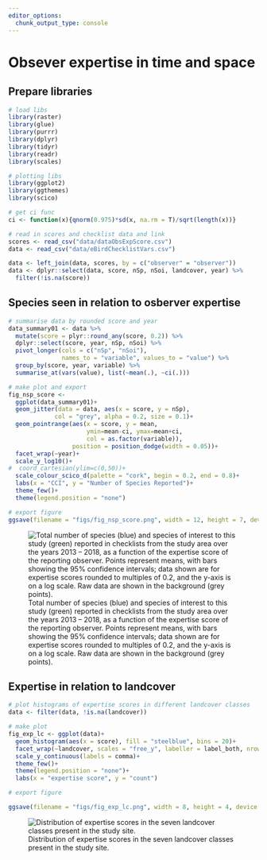 ```yaml
---
editor_options: 
  chunk_output_type: console
---
```


# Obsever expertise in time and space

## Prepare libraries

```r
# load libs
library(raster)
library(glue)
library(purrr)
library(dplyr)
library(tidyr)
library(readr)
library(scales)

# plotting libs
library(ggplot2)
library(ggthemes)
library(scico)

# get ci func
ci <- function(x){qnorm(0.975)*sd(x, na.rm = T)/sqrt(length(x))}
```

```r
# read in scores and checklist data and link
scores <- read_csv("data/dataObsExpScore.csv")
data <- read_csv("data/eBirdChecklistVars.csv")

data <- left_join(data, scores, by = c("observer" = "observer"))
data <- dplyr::select(data, score, nSp, nSoi, landcover, year) %>% 
  filter(!is.na(score))
```

## Species seen in relation to osberver expertise

```r
# summarise data by rounded score and year
data_summary01 <- data %>% 
  mutate(score = plyr::round_any(score, 0.2)) %>% 
  dplyr::select(score, year, nSp, nSoi) %>% 
  pivot_longer(cols = c("nSp", "nSoi"),
               names_to = "variable", values_to = "value") %>% 
  group_by(score, year, variable) %>% 
  summarise_at(vars(value), list(~mean(.), ~ci(.)))

# make plot and export
fig_nsp_score <- 
  ggplot(data_summary01)+
  geom_jitter(data = data, aes(x = score, y = nSp), 
             col = "grey", alpha = 0.2, size = 0.1)+
  geom_pointrange(aes(x = score, y = mean, 
                      ymin=mean-ci, ymax=mean+ci,
                      col = as.factor(variable)),
                  position = position_dodge(width = 0.05))+
  facet_wrap(~year)+
  scale_y_log10()+
#  coord_cartesian(ylim=c(0,50))+
  scale_colour_scico_d(palette = "cork", begin = 0.2, end = 0.8)+
  labs(x = "CCI", y = "Number of Species Reported")+
  theme_few()+
  theme(legend.position = "none")

# export figure
ggsave(filename = "figs/fig_nsp_score.png", width = 12, height = 7, device = png(), dpi = 300); dev.off()
```

![Total number of species (blue) and species of interest to this study (green) reported in checklists from the study area over the years 2013 -- 2018, as a function of the expertise score of the reporting observer. Points represent means, with bars showing the 95% confidence intervals; data shown are for expertise scores rounded to multiples of 0.2, and the y-axis is on a log scale. Raw data are shown in the background (grey points).](figs/fig_nsp_score.png)

## Expertise in relation to landcover

```r
# plot histograms of expertise scores in different landcover classes
data <- filter(data, !is.na(landcover))

# make plot
fig_exp_lc <- ggplot(data)+
  geom_histogram(aes(x = score), fill = "steelblue", bins = 20)+
  facet_wrap(~landcover, scales = "free_y", labeller = label_both, nrow = 2)+
  scale_y_continuous(labels = comma)+
  theme_few()+
  theme(legend.position = "none")+
  labs(x = "expertise score", y = "count")

# export figure

ggsave(filename = "figs/fig_exp_lc.png", width = 8, height = 4, device = png(), dpi = 300); dev.off()
```

![Distribution of expertise scores in the seven landcover classes present in the study site.](figs/fig_exp_lc.png)
